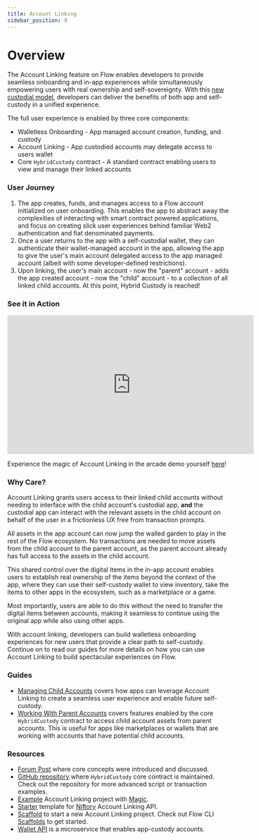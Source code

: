 ```yaml
---
title: Account Linking
sidebar_position: 9
---
```


# Overview

The Account Linking feature on Flow enables developers to provide seamless onboarding and in-app experiences while
simultaneously empowering users with real ownership and self-sovereignty. With this [new custodial
model](https://forum.onflow.org/t/hybrid-custody/4016), developers can deliver the benefits of both app and self-custody
in a unified experience.

The full user experience is enabled by three core components:
- Walletless Onboarding - App managed account creation, funding, and custody
- Account Linking - App custodied accounts may delegate access to users wallet
- Core `HybridCustody` contract - A standard contract enabling users to view and manage their linked accounts

### User Journey

1. The app creates, funds, and manages access to a Flow account initialized on user onboarding. This enables the app to
   abstract away the complexities of interacting with smart contract powered applications, and focus on creating slick
   user experiences behind familiar Web2 authentication and fiat denominated payments.
1. Once a user returns to the app with a self-custodial wallet, they can authenticate their wallet-managed account in
   the app, allowing the app to give the user's main account delegated access to the app managed account (albeit with
   some developer-defined restrictions).
1. Upon linking, the user's main account - now the "parent" account - adds the app created account - now the "child"
   account - to a collection of all linked child accounts. At this point, Hybrid Custody is reached!

### See it in Action

<iframe width="560" height="315" src="https://www.youtube.com/embed/0eYX_S4jUYM?start=846" title="YouTube video player" frameborder="0" allow="accelerometer; autoplay; clipboard-write; encrypted-media; gyroscope; picture-in-picture; web-share" allowfullscreen></iframe>

<Callout type="info">

Experience the magic of Account Linking in the arcade demo yourself [here](https://walletless-arcade-game.vercel.app/)!

</Callout>

### Why Care?

Account Linking grants users access to their linked child accounts without needing to interface with the child account's
custodial app, **and** the custodial app can interact with the relevant assets in the child account on behalf of the
user in a frictionless UX free from transaction prompts.

<Callout type="success">

All assets in the app account can now jump the walled garden to play in the rest of the Flow ecosystem. No transactions are needed to move assets from the child account to the parent account, as the parent account already has full access to the assets in the child account.

</Callout>

This shared control over the digital items in the in-app account enables users to establish real ownership of the items
beyond the context of the app, where they can use their self-custody wallet to view inventory, take the items to other
apps in the ecosystem, such as a marketplace or a game.

Most importantly, users are able to do this without the need to transfer the digital items between accounts,
making it seamless to continue using the original app while also using other apps.

With account linking, developers can build walletless onboarding experiences for new users that provide a clear path to
self-custody. Continue on to read our guides for more details on how you can use Account Linking to
build spectacular experiences on Flow.

### Guides

- [Managing Child Accounts](./child-accounts.mdx) covers how apps can leverage Account Linking to create a seamless user
experience and enable future self-custody.
- [Working With Parent Accounts](./parent-accounts.mdx) covers features enabled by the core `HybridCustody` contract to
access child account assets from parent accounts. This is useful for apps like marketplaces or wallets that are working with
accounts that have potential child accounts.

### Resources

- [Forum Post](https://forum.onflow.org/t/hybrid-custody/4016) where core concepts were introduced and discussed.
- [GitHub repository](https://github.com/onflow/hybrid-custody) where `HybridCustody` core contract is maintained.
Check out the repository for more advanced script or transaction examples.
- [Example](https://github.com/jribbink/magic-link-hc-sample/) Account Linking project with [Magic](https://magic.link/).
- [Starter](https://github.com/Niftory/niftory-samples/tree/main/walletless-onboarding) template for [Niftory](https://niftory.com/) Account
Linking API.
- [Scaffold](https://github.com/onflow/hybrid-custody-scaffold) to start a new Account Linking project. Check out Flow CLI
 [Scaffolds](../../tools/toolchains/flow-cli/super-commands.md#using-scaffolds) to get started.
- [Wallet API](https://github.com/flow-hydraulics/flow-wallet-api/) is a microservice that enables app-custody accounts.